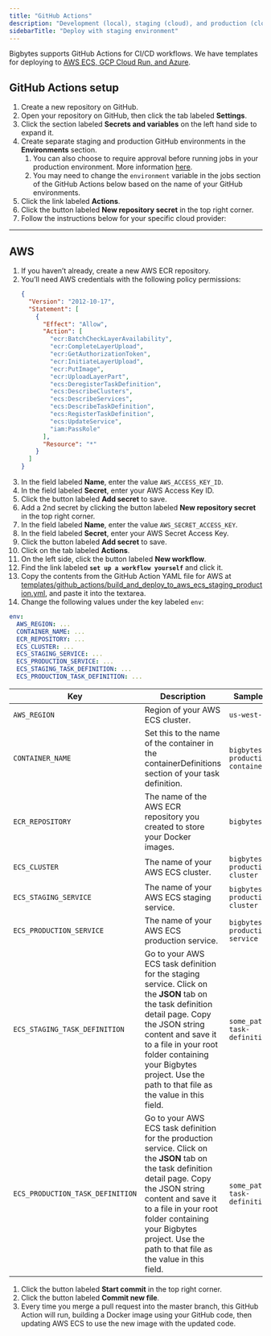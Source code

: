 ```yaml
---
title: "GitHub Actions"
description: "Development (local), staging (cloud), and production (cloud) using GitHub Actions"
sidebarTitle: "Deploy with staging environment"
---
```


Bigbytes supports GitHub Actions for CI/CD workflows. We have templates for deploying to [AWS ECS, GCP Cloud Run, and Azure](https://github.com/getbigbytes/bigbytes/tree/master/templates/github_actions).

## GitHub Actions setup

1. Create a new repository on GitHub.
2. Open your repository on GitHub, then click the tab labeled **Settings**.
3. Click the section labeled **Secrets and variables** on the left hand side to expand it.
4. Create separate staging and production GitHub environments in the **Environments** section.
    1. You can also choose to require approval before running jobs in your production environment.
    More information [here](https://docs.github.com/en/actions/deployment/targeting-different-environments/using-environments-for-deployment#required-reviewers).
    2. You may need to change the `environment` variable in the jobs section of the GitHub Actions below
    based on the name of your GitHub environments.
5. Click the link labeled **Actions**.
6. Click the button labeled **New repository secret** in the top right corner.
7. Follow the instructions below for your specific cloud provider:

---

## AWS

1. If you haven’t already, create a new AWS ECR repository.
2. You’ll need AWS credentials with the following policy permissions:
    ```json
    {
      "Version": "2012-10-17",
      "Statement": [
        {
          "Effect": "Allow",
          "Action": [
            "ecr:BatchCheckLayerAvailability",
            "ecr:CompleteLayerUpload",
            "ecr:GetAuthorizationToken",
            "ecr:InitiateLayerUpload",
            "ecr:PutImage",
            "ecr:UploadLayerPart",
            "ecs:DeregisterTaskDefinition",
            "ecs:DescribeClusters",
            "ecs:DescribeServices",
            "ecs:DescribeTaskDefinition",
            "ecs:RegisterTaskDefinition",
            "ecs:UpdateService",
            "iam:PassRole"
          ],
          "Resource": "*"
        }
      ]
    }
    ```
3. In the field labeled **Name**, enter the value `AWS_ACCESS_KEY_ID`.
4. In the field labeled **Secret**, enter your AWS Access Key ID.
5. Click the button labeled **Add secret** to save.
6. Add a 2nd secret by clicking the button labeled **New repository secret** in
   the top right corner.
7. In the field labeled **Name**, enter the value `AWS_SECRET_ACCESS_KEY`.
8. In the field labeled **Secret**, enter your AWS Secret Access Key.
9. Click the button labeled **Add secret** to save.
10. Click on the tab labeled **Actions**.
11. On the left side, click the button labeled **New workflow**.
12. Find the link labeled **`set up a workflow yourself`** and click it.
13. Copy the contents from the GitHub Action YAML file for AWS at
    [templates/github_actions/build_and_deploy_to_aws_ecs_staging_production.yml](https://github.com/getbigbytes/bigbytes/blob/master/templates/github_actions/build_and_deploy_to_aws_ecs_staging_production.yml),
    and paste it into the textarea.
14. Change the following values under the key labeled `env`:

```yaml
env:
  AWS_REGION: ...
  CONTAINER_NAME: ...
  ECR_REPOSITORY: ...
  ECS_CLUSTER: ...
  ECS_STAGING_SERVICE: ...
  ECS_PRODUCTION_SERVICE: ...
  ECS_STAGING_TASK_DEFINITION: ...
  ECS_PRODUCTION_TASK_DEFINITION: ...
```

| Key                               | Description                                                                                                                                                                                                                                                                                   | Sample value                         |
| --------------------------------- | --------------------------------------------------------------------------------------------------------------------------------------------------------------------------------------------------------------------------------------------------------------------------------------------- | ------------------------------------ |
| `AWS_REGION`                      | Region of your AWS ECS cluster.                                                                                                                                                                                                                                                               | `us-west-2`                          |
| `CONTAINER_NAME`                  | Set this to the name of the container in the containerDefinitions section of your task definition.                                                                                                                                                                                            | `bigbytes-data-production-container`     |
| `ECR_REPOSITORY`                  | The name of the AWS ECR repository you created to store your Docker images.                                                                                                                                                                                                                   | `bigbytes-data`                          |
| `ECS_CLUSTER`                     | The name of your AWS ECS cluster.                                                                                                                                                                                                                                                             | `bigbytes-production-cluster`            |
| `ECS_STAGING_SERVICE`             | The name of your AWS ECS staging service.                                                                                                                                                                                                                                                     | `bigbytes-production-cluster`            |
| `ECS_PRODUCTION_SERVICE`          | The name of your AWS ECS production service.                                                                                                                                                                                                                                                  | `bigbytes-production-ecs-service`        |
| `ECS_STAGING_TASK_DEFINITION`     | Go to your AWS ECS task definition for the staging service. Click on the **JSON** tab on the task definition detail page. Copy the JSON string content and save it to a file in your root folder containing your Bigbytes project. Use the path to that file as the value in this field.          | `some_path/ecs-task-definition.json` |
| `ECS_PRODUCTION_TASK_DEFINITION`  | Go to your AWS ECS task definition for the production service. Click on the **JSON** tab on the task definition detail page. Copy the JSON string content and save it to a file in your root folder containing your Bigbytes project. Use the path to that file as the value in this field.       | `some_path/ecs-task-definition.json` |

1. Click the button labeled **Start commit** in the top right corner.
1. Click the button labeled **Commit new file**.
1. Every time you merge a pull request into the master branch, this GitHub
   Action will run, building a Docker image using your GitHub code, then
   updating AWS ECS to use the new image with the updated code.
